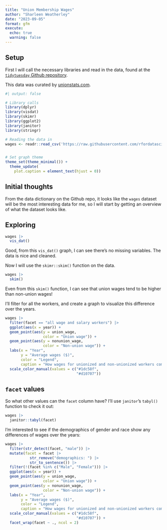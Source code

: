 ```yaml
---
title: "Union Membership Wages"
author: "Sharleen Weatherley"
date: "2023-09-05"
format: gfm
execute:
  echo: true
  warning: false
---
```


## Setup

First I will call the necessary libraries and read in the data, found at the [`tidytuesday` Github repository](https://github.com/rfordatascience/tidytuesday/tree/master/data/2023/2023-09-05).

This data was curated by [unionstats.com](unionstats.com).

```r
#| output: false

# Library calls
library(dplyr)
library(visdat)
library(skimr)
library(ggplot2)
library(janitor)
library(stringr)

# Reading the data in
wages <- readr::read_csv('https://raw.githubusercontent.com/rfordatascience/tidytuesday/master/data/2023/2023-09-05/wages.csv')


# Set graph theme
theme_set(theme_minimal()) +
  theme_update(
    plot.caption = element_text(hjust = 0))

```


## Initial thoughts

From the data dictionary on the Github repo, it looks like the `wages` dataset will be the most interesting data for me, so I will start by getting an overview of what the dataset looks like.

## Exploring  

```r

wages |> 
  vis_dat()
```


Good, from this `vis_dat()` graph, I can see there's no missing variables. The data is nice and cleaned.

Now I will use the `skimr::skim()` function on the data.

```r

wages |> 
  skim()
```

Even from this `skim()` function, I can see that union wages tend to be higher than non-union wages!


I'll filter for all the workers, and create a graph to visualize this difference over the years.

```r


wages |> 
  filter(facet == "all wage and salary workers") |> 
  ggplot(aes(x = year)) +
  geom_point(aes(y = union_wage,
                 color = "Union wage")) +
  geom_point(aes(y = nonunion_wage,
                 color = "Non-union wage")) +
  labs(x = "Year",
       y = "Average wages ($)",
       color = "Legend",
       caption = "How wages for unionized and non-unionized workers compare over the years.") +
  scale_color_manual(values = c("#1dc58f",
                                "#d10707"))


```


## `facet` values

So what other values can the `facet` column have? I'll use `janitor`'s `tabyl()` function to check it out:

```r

wages |> 
  janitor::tabyl(facet)

```

I'm interested to see if the demographics of gender and race show any differences of wages over the years:

```r

wages |> 
  filter(str_detect(facet, "male")) |>
  mutate(facet = facet |> 
           str_remove("demographics: ") |>
           str_to_sentence()) |> 
  filter(!(facet %in% c("Male", "Female"))) |> 
  ggplot(aes(x = year)) +
  geom_point(aes(y = union_wage,
                 color = "Union wage")) +
  geom_point(aes(y = nonunion_wage,
                 color = "Non-union wage")) +
  labs(x = "Year",
       y = "Average wages ($)",
       color = "Legend",
       caption = "How wages for unionized and non-unionized workers compare over the years, split by gender and race.") +
  scale_color_manual(values = c("#1dc58f",
                                "#d10707")) +
  facet_wrap(facet ~ ., ncol = 2)

```




